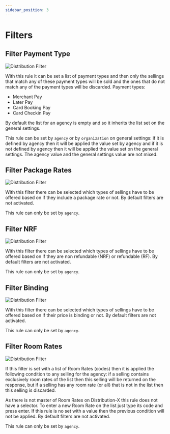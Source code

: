 ```yaml
---
sidebar_position: 3
---
```


# Filters

## Filter Payment Type

![Distribution Filter](https://storage.travelgate.com/docs/distribution_configuration-filters1.jpg)

With this rule it can be set a list of payment types and then only the sellings that match any of these payment types will be sold and the ones that do not match any of the payment types will be discarded. Payment types:

* Merchant Pay
* Later Pay
* Card Booking Pay
* Card Checkin Pay

By default the list for an agency is empty and so it inherits the list set on the general settings.

This rule can be set by `agency` or by `organization` on general settings: if it is defined by agency then it will be applied the value set by agency and if it is not defined by agency then it will be applied the value set on the general settings. The agency value and the general settings value are not mixed.

## Filter Package Rates

![Distribution Filter](https://storage.travelgate.com/docs/distribution_configuration-filters2.jpg)

With this filter there can be selected which types of sellings have to be offered based on if they include a package rate or not. By default filters are not activated.

This rule can only be set by `agency`.

## Filter NRF

![Distribution Filter](https://storage.travelgate.com/docs/distribution_configuration-filters3.jpg)

With this filter there can be selected which types of sellings have to be offered based on if they are non refundable (NRF) or refundable (RF). By default filters are not activated.

This rule can only be set by `agency`.

## Filter Binding

![Distribution Filter](https://storage.travelgate.com/docs/distribution_configuration-filters4.jpg)

With this filter there can be selected which types of sellings have to be offered based on if their price is binding or not. By default filters are not activated.

This rule can only be set by `agency`.


## Filter Room Rates

![Distribution Filter](https://storage.travelgate.com/docs/distribution_configuration-filters5.jpg)

If this filter is set with a list of Room Rates (codes) then it is applied the following condition to any selling for the agency: if a selling contains exclusively room rates of the list then this selling will be returned on the response, but if a selling has any room rate (or all) that is not in the list then this selling is discarded.

As there is not master of Room Rates on Distribution-X this rule does not have a selector. To enter a new Room Rate on the list just type its code and press enter. If this rule is no set with a value then the previous condition will not be applied. By default filters are not activated.

This rule can only be set by `agency`.
